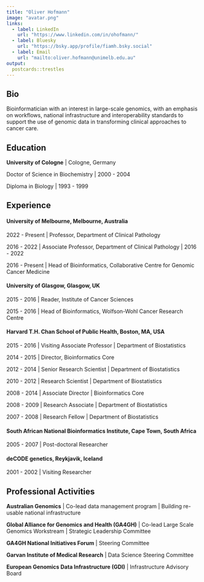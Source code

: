 ```yaml
---
title: "Oliver Hofmann"
image: "avatar.png"
links:
  - label: LinkedIn
    url: "https://www.linkedin.com/in/ohofmann/"
  - label: Bluesky
    url: "https://bsky.app/profile/fiamh.bsky.social"
  - label: Email
    url: "mailto:oliver.hofmann@unimelb.edu.au"
output:
  postcards::trestles
---
```

 
## Bio

Bioinformatician with an interest in large-scale genomics, with an emphasis on workflows, national infrastructure and interoperability standards to support the use of genomic data in transforming clinical approaches to cancer care.

## Education

**University of Cologne** | Cologne, Germany

Doctor of Science in Biochemistry | 2000 - 2004

Diploma in Biology | 1993 - 1999

## Experience

#### **University of Melbourne**, Melbourne, Australia

2022 - Present | Professor, Department of Clinical Pathology

2016 - 2022 | Associate Professor, Department of Clinical Pathology | 2016 - 2022

2016 - Present | Head of Bioinformatics, Collaborative Centre for Genomic Cancer Medicine 

#### **University of Glasgow**, Glasgow, UK

2015 - 2016 | Reader, Institute of Cancer Sciences

2015 - 2016 | Head of Bioinformatics, Wolfson-Wohl Cancer Research Centre


#### **Harvard T.H. Chan School of Public Health**, Boston, MA, USA

2015 - 2016 | Visiting Associate Professor | Department of Biostatistics

2014 - 2015 | Director, Bioinformatics Core

2012 - 2014 | Senior Research Scientist | Department of Biostatistics

2010 - 2012 | Research Scientist | Department of Biostatistics

2008 - 2014 | Associate Director | Bioinformatics Core

2008 - 2009 | Research Associate | Department of Biostatistics

2007 - 2008 | Research Fellow | Department of Biostatistics

#### **South African National Bioinformatics Institute**, Cape Town, South Africa

2005 - 2007 | Post-doctoral Researcher

#### **deCODE genetics**, Reykjavik, Iceland

2001 - 2002 | Visiting Researcher

## Professional Activities

**Australian Genomics** | Co-lead data management program | Building re-usable national infrastructure

**Global Alliance for Genomics and Health (GA4GH)** | Co-lead Large Scale Genomics Workstream | Strategic Leadership Committee

**GA4GH National Initiatives Forum** | Steering Committee

**Garvan Institute of Medical Research** | Data Science Steering Committee

**European Genomics Data Infrastructure (GDI)** | Infrastructure Advisory Board

